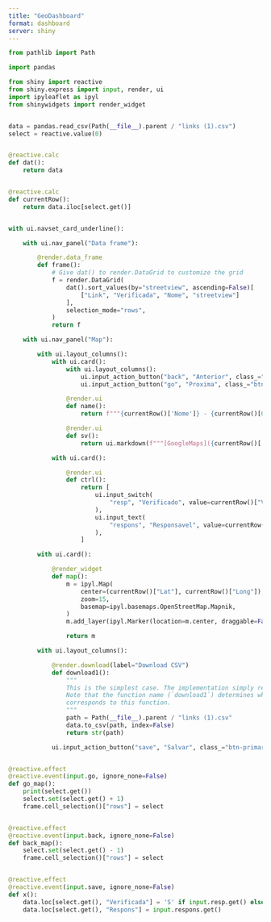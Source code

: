 ```yaml
---
title: "GeoDashboard"
format: dashboard
server: shiny
---
```


```python
from pathlib import Path

import pandas

from shiny import reactive
from shiny.express import input, render, ui
import ipyleaflet as ipyl
from shinywidgets import render_widget


data = pandas.read_csv(Path(__file__).parent / "links (1).csv")
select = reactive.value(0)


@reactive.calc
def dat():
    return data


@reactive.calc
def currentRow():
    return data.iloc[select.get()]


with ui.navset_card_underline():

    with ui.nav_panel("Data frame"):

        @render.data_frame
        def frame():
            # Give dat() to render.DataGrid to customize the grid
            f = render.DataGrid(
                dat().sort_values(by="streetview", ascending=False)[
                    ["Link", "Verificada", "Nome", "streetview"]
                ],
                selection_mode="rows",
            )
            return f

    with ui.nav_panel("Map"):

        with ui.layout_columns():
            with ui.card():
                with ui.layout_columns():
                    ui.input_action_button("back", "Anterior", class_="btn-sm")
                    ui.input_action_button("go", "Proxima", class_="btn-sm")

                @render.ui
                def name():
                    return f"""{currentRow()['Nome']} - {currentRow()[0]}"""

                @render.ui
                def sv():
                    return ui.markdown(f"""[GoogleMaps]({currentRow()['Link']})""")

            with ui.card():

                @render.ui
                def ctrl():
                    return [
                        ui.input_switch(
                            "resp", "Verificado", value=currentRow()["Verificada"] == 'S'
                        ),
                        ui.input_text(
                            "respons", "Responsavel", value=currentRow()["Respons"]
                        ),
                    ]

        with ui.card():

            @render_widget
            def map():
                m = ipyl.Map(
                    center=(currentRow()["Lat"], currentRow()["Long"]),
                    zoom=15,
                    basemap=ipyl.basemaps.OpenStreetMap.Mapnik,
                )
                m.add_layer(ipyl.Marker(location=m.center, draggable=False))

                return m

        with ui.layout_columns():

            @render.download(label="Download CSV")
            def download1():
                """
                This is the simplest case. The implementation simply returns the name of a file.
                Note that the function name (`download1`) determines which download_button()
                corresponds to this function.
                """
                path = Path(__file__).parent / "links (1).csv"
                data.to_csv(path, index=False)
                return str(path)

            ui.input_action_button("save", "Salvar", class_="btn-primary")


@reactive.effect
@reactive.event(input.go, ignore_none=False)
def go_map():
    print(select.get())
    select.set(select.get() + 1)
    frame.cell_selection()["rows"] = select


@reactive.effect
@reactive.event(input.back, ignore_none=False)
def back_map():
    select.set(select.get() - 1)
    frame.cell_selection()["rows"] = select


@reactive.effect
@reactive.event(input.save, ignore_none=False)
def x():
    data.loc[select.get(), "Verificada"] = 'S' if input.resp.get() else 'N'
    data.loc[select.get(), "Respons"] = input.respons.get()
    



```